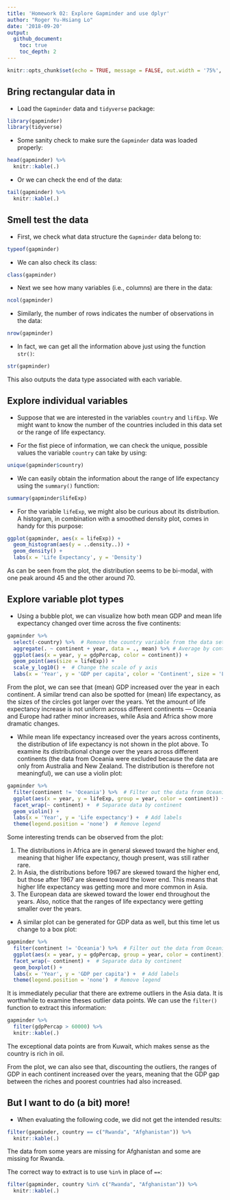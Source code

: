 ```yaml
---
title: 'Homework 02: Explore Gapminder and use dplyr'
author: "Roger Yu-Hsiang Lo"
date: '2018-09-20'
output:
  github_document:
    toc: true
    toc_depth: 2
---
```


```r
knitr::opts_chunk$set(echo = TRUE, message = FALSE, out.width = '75%', fig.align = 'center')
```

## Bring rectangular data in

- Load the `Gapminder` data and `tidyverse` package:
```r
library(gapminder)
library(tidyverse)
```

- Some sanity check to make sure the `Gapminder` data was loaded properly:
```r
head(gapminder) %>%
  knitr::kable(.)
```

- Or we can check the end of the data:
```r
tail(gapminder) %>%
  knitr::kable(.)
```

## Smell test the data

- First, we check what data structure the `Gapminder` data belong to:
```r
typeof(gapminder)
```

- We can also check its class:
```r
class(gapminder)
```

- Next we see how many variables (i.e., columns) are there in the data:
```r
ncol(gapminder)
```

- Similarly, the number of rows indicates the number of observations in the data:
```r
nrow(gapminder)
```

- In fact, we can get all the information above just using the function `str()`:
```r
str(gapminder)
```

This also outputs the data type associated with each variable.

## Explore individual variables

- Suppose that we are interested in the variables `country` and `lifExp`. We might want to know the number of the countries included in this data set or the range of life expectancy.

- For the fist piece of information, we can check the unique, possible values the variable `country` can take by using:
```r
unique(gapminder$country)
```

- We can easily obtain the information about the range of life expectancy using the `summary()` function:
```r
summary(gapminder$lifeExp)
```

- For the variable `lifeExp`, we might also be curious about its distribution. A histogram, in combination with a smoothed density plot, comes in handy for this purpose:
```r
ggplot(gapminder, aes(x = lifeExp)) +
  geom_histogram(aes(y = ..density..)) +
  geom_density() +
  labs(x = 'Life Expectancy', y = 'Density')
```

As can be seen from the plot, the distribution seems to be bi-modal, with one peak around 45 and the other around 70.

## Explore variable plot types

- Using a bubble plot, we can visualize how both mean GDP and mean life expectancy changed over time across the five continents:
```r
gapminder %>%
  select(-country) %>%  # Remove the country variable from the data set
  aggregate(. ~ continent + year, data = ., mean) %>% # Average by continent and year
  ggplot(aes(x = year, y = gdpPercap, color = continent)) +
  geom_point(aes(size = lifeExp)) +
  scale_y_log10() +  # Change the scale of y axis
  labs(x = 'Year', y = 'GDP per capita', color = 'Continent', size = 'Life Expectancy')  # Add labels
```

From the plot, we can see that (mean) GDP increased over the year in each continent. A similar trend can also be spotted for (mean) life expectancy, as the sizes of the circles got larger over the years. Yet the amount of life expectancy increase is not uniform across different continents --- Oceania and Europe had rather minor increases, while Asia and Africa show more dramatic changes.

- While mean life expectancy increased over the years across continents, the distribution of life expectancy is not shown in the plot above. To examine its distributional change over the years across different continents (the data from Oceania were excluded because the data are only from Australia and New Zealand. The distribution is therefore not meaningful), we can use a violin plot:
```r
gapminder %>%
  filter(continent != 'Oceania') %>%  # Filter out the data from Oceania
  ggplot(aes(x = year, y = lifeExp, group = year, color = continent)) +
  facet_wrap(~ continent) +  # Separate data by continent
  geom_violin() +
  labs(x = 'Year', y = 'Life expectancy') +  # Add labels
  theme(legend.position = 'none')  # Remove legend
```

Some interesting trends can be observed from the plot:

1. The distributions in Africa are in general skewed toward the higher end, meaning that higher life expectancy, though present, was still rather rare.
2. In Asia, the distributions before 1967 are skewed toward the higher end, but those after 1967 are skewed toward the lower end. This means that higher life expectancy was getting more and more common in Asia.
3. The European data are skewed toward the lower end throughout the years. Also, notice that the ranges of life expectancy were getting smaller over the years.

- A similar plot can be generated for GDP data as well, but this time let us change to a box plot:
```r
gapminder %>%
  filter(continent != 'Oceania') %>%  # Filter out the data from Oceania
  ggplot(aes(x = year, y = gdpPercap, group = year, color = continent)) +
  facet_wrap(~ continent) +  # Separate data by continent
  geom_boxplot() +
  labs(x = 'Year', y = 'GDP per capita') +  # Add labels
  theme(legend.position = 'none')  # Remove legend
```

It is immediately peculiar that there are extreme outliers in the Asia data. It is worthwhile to examine theses outlier data points. We can use the `filter()` function to extract this information:
```r
gapminder %>%
  filter(gdpPercap > 60000) %>%
  knitr::kable(.)
```

The exceptional data points are from Kuwait, which makes sense as the country is rich in oil.

From the plot, we can also see that, discounting the outliers, the ranges of GDP in each continent increased over the years, meaning that the GDP gap between the riches and poorest countries had also increased.

## But I want to do (a bit) more!

- When evaluating the following code, we did not get the intended results:
```r
filter(gapminder, country == c("Rwanda", "Afghanistan")) %>%
  knitr::kable(.)
```

The data from some years are missing for Afghanistan and some are missing for Rwanda.

The correct way to extract is to use `%in%` in place of `==`:
```r
filter(gapminder, country %in% c("Rwanda", "Afghanistan")) %>%
  knitr::kable(.)
```




















